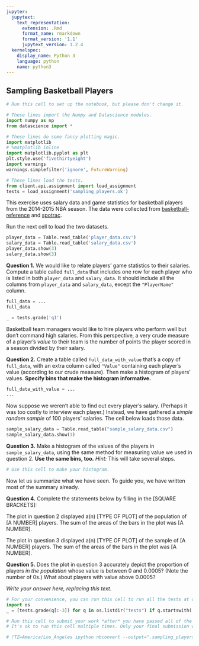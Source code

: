 ```yaml
---
jupyter:
  jupytext:
    text_representation:
      extension: .Rmd
      format_name: rmarkdown
      format_version: '1.1'
      jupytext_version: 1.2.4
  kernelspec:
    display_name: Python 3
    language: python
    name: python3
---
```


## Sampling Basketball Players

```python
# Run this cell to set up the notebook, but please don't change it.

# These lines import the Numpy and Datascience modules.
import numpy as np
from datascience import *

# These lines do some fancy plotting magic.
import matplotlib
# %matplotlib inline
import matplotlib.pyplot as plt
plt.style.use('fivethirtyeight')
import warnings
warnings.simplefilter('ignore', FutureWarning)

# These lines load the tests.
from client.api.assignment import load_assignment 
tests = load_assignment('sampling_players.ok')
```

This exercise uses salary data and game statistics for basketball players from the 2014-2015 NBA season. The data were collected from [basketball-reference](http://www.basketball-reference.com) and [spotrac](http://www.spotrac.com).

Run the next cell to load the two datasets.

```python
player_data = Table.read_table('player_data.csv')
salary_data = Table.read_table('salary_data.csv')
player_data.show(3)
salary_data.show(3)
```

**Question 1.** We would like to relate players' game statistics to their salaries.  Compute a table called `full_data` that includes one row for each player who is listed in both `player_data` and `salary_data`.  It should include all the columns from `player_data` and `salary_data`, except the `"PlayerName"` column.

```python
full_data = ...
full_data
```

```python
_ = tests.grade('q1')
```

Basketball team managers would like to hire players who perform well but don't command high salaries.  From this perspective, a very crude measure of a player's *value* to their team is the number of points the player scored in a season divided by their salary.

**Question 2.** Create a table called `full_data_with_value` that's a copy of `full_data`, with an extra column called `"Value"` containing each player's value (according to our crude measure).  Then make a histogram of players' values.  **Specify bins that make the histogram informative.**

```python
full_data_with_value = ...
...
```

Now suppose we weren't able to find out every player's salary.  (Perhaps it was too costly to interview each player.)  Instead, we have gathered a *simple random sample* of 100 players' salaries.  The cell below loads those data.

```python
sample_salary_data = Table.read_table("sample_salary_data.csv")
sample_salary_data.show(3)
```

**Question 3.** Make a histogram of the values of the players in `sample_salary_data`, using the same method for measuring value we used in question 2.  **Use the same bins, too.**  *Hint:* This will take several steps.

```python
# Use this cell to make your histogram.
```

Now let us summarize what we have seen.  To guide you, we have written most of the summary already.

**Question 4.** Complete the statements below by filling in the [SQUARE BRACKETS]:

<!-- #region {"for_assignment_type": "student"} -->
The plot in question 2 displayed a(n) [TYPE OF PLOT] of the population of [A NUMBER] players.  The sum of the areas of the bars in the plot was [A NUMBER].

The plot in question 3 displayed a(n) [TYPE OF PLOT] of the sample of [A NUMBER] players.  The sum of the areas of the bars in the plot was [A NUMBER].
<!-- #endregion -->

**Question 5.** Does the plot in question 3 accurately depict the proportion of players *in the population* whose value is between 0 and 0.0005?  (Note the number of 0s.)  What about players with value above 0.0005?


*Write your answer here, replacing this text.*

```python
# For your convenience, you can run this cell to run all the tests at once!
import os
_ = [tests.grade(q[:-3]) for q in os.listdir("tests") if q.startswith('q')]
```

```python
# Run this cell to submit your work *after* you have passed all of the test cells.
# It's ok to run this cell multiple times. Only your final submission will be scored.

# !TZ=America/Los_Angeles ipython nbconvert --output=".sampling_players_$(date +%m%d_%H%M)_submission.html" sampling_players.ipynb
```
